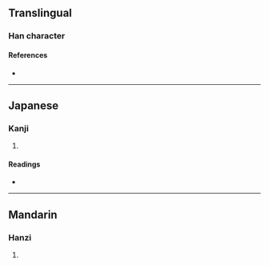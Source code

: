 {{character info/new}}
==Translingual==

===Han character===
{{Han char|rn=96|rad=玉|as=05|sn=9|four=17120|canj=MGHHL|ids=⿰𤣩卯}}

====References====
* {{Han ref|kx=0730.010|dkj=20918|dj=1141.140|hdz=21108.060|uh=73CB|ud=29643|bh=CFD6|bd=53206}}

----

==Japanese==

===Kanji===
{{ja-kanji|grade=|rs=玉05}}

# {{defn|lang=ja|sort=玉05}}

====Readings====
* {{ja-readings|on=[[りゅう]] (ryū), [[る]] (ru)|kun=[[いし]] (ishi)}}

----

==Mandarin==

===Hanzi===
{{cmn-hanzi|pin=[[liǔ]] ([[liu3]])|wg=liu<sup>3</sup>}}

# {{defn|lang=cmn|sort=玉05}}